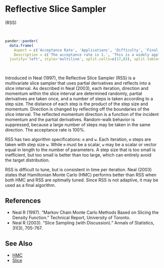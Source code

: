 # <a name='rss'>Reflective Slice Sampler</a>

(<a name='rss'>RSS</a>)

<br>
```r
pander::pander(
  data.frame(
    Aspect = c('Acceptance Rate', 'Applications', 'Difficulty', 'Final Algorithm?', 'Proposal'),
    Description = c('The acceptance rate is 1.', 'This is a widely applicable, general-purpose algorithm.','This algorithm is difficult to tune. There are two tuning parameters: the number of steps to take, and the step size.','Yes.', 'Multivariate.')),
  justify='left', style='multiline', split.cells=c(17,83), split.tables=Inf)
```

<br>

Introduced in Neal (1997), the Reflective Slice Sampler (RSS) is a multivariate slice sampler that uses partial derivatives and reflects into a slice interval. As described in Neal (2003), each iteration, direction and momentum within the slice interval are determined randomly, partial derivatives are taken once, and a number of steps is taken according to a step size. The distance of each step is the product of the step size and momentum. Direction is changed by reflecting off the boundaries of the slice interval. The reflected momentum direction is a function of the incident momentum and the partial derivatives. Random-walk behavior is suppressed, because a large number of steps may be taken in the same direction. The acceptance rate is 100%.

RSS has two algorithm specifications: `m` and `w`. Each iteration, `m` steps are taken with step size `w`. While `m` must be a scalar, `w` may be a scalar or vector equal in length to the number of parameters. A step size that is too small is inefficient, but too small is better than too large, which can entirely avoid the target distribution.

RSS is difficult to tune, but is consistent in time per iteration. Neal (2003) states that Hamiltonian Monte Carlo (HMC) performs better than RSS when both HMC and RSS are optimally tuned. Since RSS is not adaptive, it may be used as a final algorithm.

## References

- Neal R (1997). "Markov Chain Monte Carlo Methods Based on Slicing the Density Function." Technical Report, University of Toronto.
- Neal R (2003). "Slice Sampling (with Discussion)." Annals of Statistics, 31(3), 705-767.

## See Also

- [HMC](#hmc)
- [Slice](#slice)

